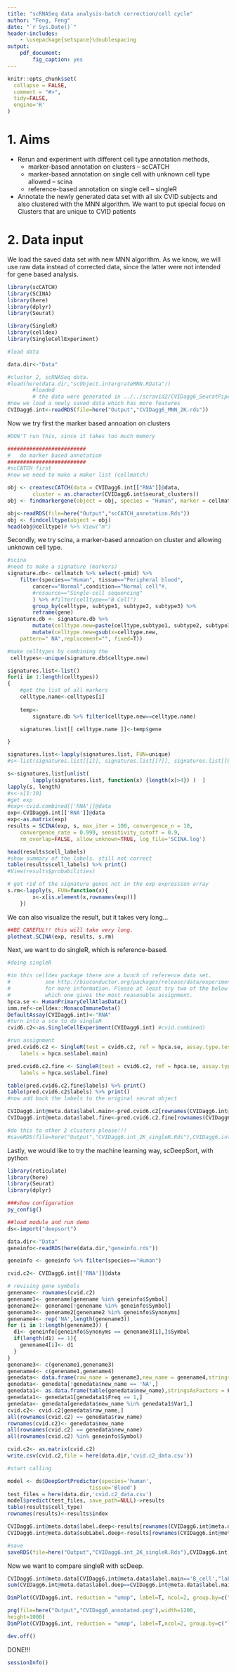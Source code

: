 ```yaml
---
title: "scRNASeq data analysis-batch correction/cell cycle"
author: "Feng, Feng"
date: "`r Sys.Date()`"
header-includes:
    - \usepackage{setspace}\doublespacing
output: 
    pdf_document:
        fig_caption: yes
---
```


```r
knitr::opts_chunk$set(
  collapse = FALSE,
  comment = "#>",
  tidy=FALSE,
  engine='R'
)
```
# 1. Aims
- Rerun and experiment with different cell type annotation methods,
	+ marker-based annotation on clusters -- scCATCH
	+ marker-based annotation on single cell with unknown cell type allowed -- scina
	+ reference-based annotation on single cell -- singleR

- Annotate the newly generated data set with all six CVID subjects and
also clustered with the MNN algorithm. We want to put special focus on 
Clusters that are unique to CVID patients

# 2. Data input
We load the saved data set with new MNN algorithm. As we know, we will 
use raw data instead of corrected data, since the latter were 
not intended for gene based analysis.


```r
library(scCATCH)
library(SCINA)
library(here)
library(dplyr)
library(Seurat)

library(SingleR)
library(celldex)
library(SingleCellExperiment)

#load data

data.dir<-"Data"

#cluster 2, scRNASeq data.
#load(here(data.dir,"scObject.intergrateMNN.RData"))
		#loaded 
		# the data were generated in ../../scravid2/CVIDagg6_SeuratPipeline_FF_v1.0.R
#now we load a newly saved data which has more features
CVIDagg6.int<-readRDS(file=here("Output","CVIDagg6_MNN_2K.rds"))
```

Now we try first the marker based annoation on clusters
```r
#DON'T run this, since it takes too much memory

#########################
#	do marker based annotation
#########################
#scCATCH first
#now we need to make a maker list (cellmatch)

obj <- createscCATCH(data = CVIDagg6.int[["RNA"]]@data, 
		cluster = as.character(CVIDagg6.int$seurat_clusters))
obj <- findmarkergene(object = obj, species = "Human", marker = cellmatch, tissue = "Peripheral blood")

```

```r
obj<-readRDS(file=here("Output","scCATCH_annotation.Rds"))
obj <- findcelltype(object = obj)
head(obj@celltype)# %>% View("m")
```

Secondly, we try scina, a marker-based annoation on cluster and allowing
unknown cell type.

```r
#scina
#need to make a signature (markers)
signature.db<- cellmatch %>% select(-pmid) %>%
	filter(species=="Human", tissue=="Peripheral blood",
		cancer=="Normal",condition=="Normal cell"#,
		#resource=="Single-cell sequencing"
		) %>% #filter(celltype=="B Cell")
		group_by(celltype, subtype1, subtype2, subtype3) %>%
		reframe(gene) 
signature.db <- signature.db %>% 
		mutate(celltype.new=paste(celltype,subtype1, subtype2, subtype3)) %>%
		mutate(celltype.new=gsub(x=celltype.new,
	pattern=" NA",replacement="", fixed=T))		

#make celltypes by combining the 
 celltypes<-unique(signature.db$celltype.new)

signatures.list<-list()
for(i in 1:length(celltypes))
{
	#get the list of all markers
	celltype.name<-celltypes[i]
	
	temp<-
		signature.db %>% filter(celltype.new==celltype.name)

	signatures.list[[ celltype.name ]]<-temp$gene

}

signatures.list<-lapply(signatures.list, FUN=unique)
#s<-list(signatures.list[[1]], signatures.list[[7]], signatures.list[[8]])

s<-signatures.list[unlist(
		lapply(signatures.list, function(x) {length(x)>4}) )  ]
lapply(s, length)
#s<-s[1:10]
#get exp
#exp<-cvid.combined[['RNA']]@data
exp<-CVIDagg6.int[['RNA']]@data
exp<-as.matrix(exp)
results = SCINA(exp, s, max_iter = 100, convergence_n = 10, 
    convergence_rate = 0.999, sensitivity_cutoff = 0.9, 
    rm_overlap=FALSE, allow_unknown=TRUE, log_file='SCINA.log')

head(results$cell_labels)
#show summary of the labels. still not correct
table(results$cell_labels) %>% print()
#View(results$probabilities)

# get rid of the signature genes not in the exp expression array
s.rm<-lapply(s, FUN=function(x){
		x<-x[is.element(x,rownames(exp))]
	})
```

We can also visualize the result, but it takes very long...

```r
##BE CAREFUL!! this will take very long.
plotheat.SCINA(exp, results, s.rm)
```

Next, we want to do singleR, which is reference-based.


```r


#doing singleR

#in this celldex package there are a bunch of reference data set.
#           see http://bioconductor.org/packages/release/data/experiment/vignettes/celldex/inst/doc/userguide.html
#           for more information. Please at least try two of the below to see 
#           which one gives the most reasonable assignment.
hpca.se <- HumanPrimaryCellAtlasData()
imm.ref<-celldex::MonacoImmuneData()
DefaultAssay(CVIDagg6.int)<-"RNA"
#turn into a sce to do singleR
cvid6.c2<-as.SingleCellExperiment(CVIDagg6.int) #cvid.combined)

#run assignment
pred.cvid6.c2 <- SingleR(test = cvid6.c2, ref = hpca.se, assay.type.test=1,
    labels = hpca.se$label.main)

pred.cvid6.c2.fine <- SingleR(test = cvid6.c2, ref = hpca.se, assay.type.test=1,
    labels = hpca.se$label.fine)

table(pred.cvid6.c2.fine$labels) %>% print()
table(pred.cvid6.c2$labels) %>% print()
#now add back the labels to the original seurat object

CVIDagg6.int@meta.data$label.main<-pred.cvid6.c2[rownames(CVIDagg6.int@meta.data),"labels"]
CVIDagg6.int@meta.data$label.fine<-pred.cvid6.c2.fine[rownames(CVIDagg6.int@meta.data),"labels"]

#do this to other 2 clusters please!!!
#saveRDS(file=here("Output","CVIDagg6.int_2K_singleR.Rds"),CVIDagg6.int)
```

Lastly, we would like to try the machine learning way, scDeepSort, with python

```r
library(reticulate)
library(here)
library(Seurat)
library(dplyr)

###show configuration
py_config()

##load module and run demo
ds<-import("deepsort")

data.dir<-"Data"
geneinfo<-readRDS(here(data.dir,"geneinfo.rds"))

geneinfo <- geneinfo %>% filter(species=="Human")

cvid.c2<- CVIDagg6.int[['RNA']]@data

# revising gene symbols
genename<- rownames(cvid.c2)
genename1<- genename[genename %in% geneinfo$Symbol]
genename2<- genename[!genename %in% geneinfo$Symbol]
genename3<- genename2[genename2 %in% geneinfo$Synonyms]
genename4<- rep('NA',length(genename3))
for (i in 1:length(genename3)) {
  d1<- geneinfo[geneinfo$Synonyms == genename3[i],]$Symbol
  if(length(d1) == 1){
    genename4[i]<- d1
  }
}
genename3<- c(genename1,genename3)
genename4<- c(genename1,genename4)
genedata<- data.frame(raw_name = genename3,new_name = genename4,stringsAsFactors = F)
genedata<- genedata[!genedata$new_name == 'NA',]
genedata1<- as.data.frame(table(genedata$new_name),stringsAsFactors = F)
genedata1<- genedata1[genedata1$Freq == 1,]
genedata<- genedata[genedata$new_name %in% genedata1$Var1,]
cvid.c2<- cvid.c2[genedata$raw_name,]
all(rownames(cvid.c2) == genedata$raw_name)
rownames(cvid.c2)<- genedata$new_name
all(rownames(cvid.c2) == genedata$new_name)
all(rownames(cvid.c2) %in% geneinfo$Symbol)

cvid.c2<- as.matrix(cvid.c2)
write.csv(cvid.c2,file = here(data.dir,'cvid.c2_data.csv'))

#start calling 

model <- ds$DeepSortPredictor(species='human',
                          tissue='Blood')
test_files = here(data.dir,'cvid.c2_data.csv')
model$predict(test_files, save_path=NULL)->results
table(results$cell_type)
rownames(results)<-results$index

CVIDagg6.int@meta.data$label.deep<-results[rownames(CVIDagg6.int@meta.data),"cell_type"]
CVIDagg6.int@meta.data$subLabel.deep<-results[rownames(CVIDagg6.int@meta.data),"cell_subtype"]

#save
saveRDS(file=here("Output","CVIDagg6.int_2K_singleR.Rds"),CVIDagg6.int)
```

Now we want to compare singleR with scDeep.

```r
CVIDagg6.int@meta.data[CVIDagg6.int@meta.data$label.main=='B_cell',"label.main"]='B cell'
sum(CVIDagg6.int@meta.data$label.deep==CVIDagg6.int@meta.data$label.main)

DimPlot(CVIDagg6.int, reduction = "umap", label=T, ncol=2, group.by=c("label.main","label.fine","label.deep", "seurat_clusters"))

png(file=here("Output","CVIDagg6_annotated.png"),width=1200,
height=1000)
DimPlot(CVIDagg6.int, reduction = "umap", label=T,ncol=2, group.by=c("label.main","label.fine","label.deep", "seurat_clusters"))

dev.off()

```

DONE!!!


```r
sessionInfo()
```